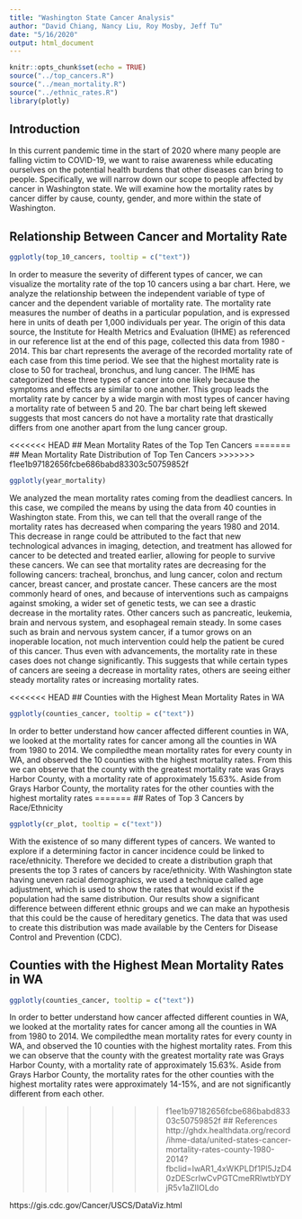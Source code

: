 ```yaml
---
title: "Washington State Cancer Analysis"
author: "David Chiang, Nancy Liu, Roy Mosby, Jeff Tu"
date: "5/16/2020"
output: html_document
---
```


```r
knitr::opts_chunk$set(echo = TRUE)
source("../top_cancers.R")
source("../mean_mortality.R")
source("../ethnic_rates.R")
library(plotly)
```
## Introduction
In this current pandemic time in the start of 2020 where many people are falling
victim to COVID-19, we want to raise awareness while educating ourselves on
the potential health burdens that other diseases can bring to people. Specifically,
we will narrow down our scope to people affected by cancer in Washington state.
We will examine how the mortality rates by cancer differ by cause, county,
gender, and more within the state of Washington.


## Relationship Between Cancer and Mortality Rate 
```r
ggplotly(top_10_cancers, tooltip = c("text"))
```
In order to measure the severity of different types of cancer, we can visualize
the mortality rate of the top 10 cancers using a bar chart. Here, we analyze
the relationship between the independent variable of type of cancer and the
dependent variable of mortality rate. The mortality rate measures the number of
deaths in a particular population, and is expressed here in units of death per
1,000 individuals per year. The origin of this data source, the Institute for
Health Metrics and Evaluation (IHME) as referenced in our reference list
at the end of this page, collected this data from 1980 - 2014. This bar chart
represents the average of the recorded mortality rate of each case from this
time period. We see that the highest mortality rate is close to 50 for 
tracheal, bronchus, and lung cancer. The IHME has categorized these three types
of cancer into one likely because the symptoms and effects are similar to one
another. This group leads the mortality rate by cancer by a wide margin with
most types of cancer having a mortality rate of between 5 and 20. The
bar chart being left skewed suggests that most cancers do not have a mortality
rate that drastically differs from one another apart from the lung cancer group.

<<<<<<< HEAD
## Mean Mortality Rates of the Top Ten Cancers
=======
## Mean Mortality Rate Distribution of Top Ten Cancers
>>>>>>> f1ee1b97182656fcbe686babd83303c50759852f
```r
ggplotly(year_mortality)
```
We analyzed the mean mortality rates coming from the deadliest cancers. In this 
case, we compiled the means by using the data from 40 counties in Washington
state. From this, we can tell that the overall range of the mortality rates has 
decreased when comparing the years 1980 and 2014. This decrease in range could 
be attributed to the fact that new technological advances in imaging, detection,
and treatment has allowed for cancer to be detected and treated earlier, 
allowing for people to survive these cancers. We can see that mortality rates
are decreasing for the following cancers: tracheal, bronchus, and lung cancer,
colon and rectum cancer, breast cancer, and prostate cancer. These cancers are
the most commonly heard of ones, and because of interventions such as campaigns 
against smoking, a wider set of genetic tests, we can see a drastic decrease in 
the mortality rates. Other cancers such as pancreatic, leukemia, brain and 
nervous system, and esophageal remain steady. In some cases such as brain and 
nervous system cancer, if a tumor grows on an inoperable location, not much intervention 
could help the patient be cured of this cancer. Thus even with advancements, the
mortality rate in these cases does not change significantly. This suggests 
that while certain types of cancers are seeing a decrease in mortality rates,
others are seeing either steady mortality rates or increasing mortality rates.

<<<<<<< HEAD
## Counties with the Highest Mean Mortality Rates in WA
```r
ggplotly(counties_cancer, tooltip = c("text"))
```
In order to better understand how cancer affected different counties in WA, we
looked at the mortality rates for cancer among all the counties in WA from 1980 to
2014. We compiledthe mean mortality rates for every county in WA, and observed the 
10 counties with the highest mortality rates. From this we can observe that the 
county with the greatest mortality rate was Grays Harbor County, with a mortality 
rate of approximately 15.63%. Aside from Grays Harbor County, the mortality
rates for the other counties with the highest mortality rates 
=======
## Rates of Top 3 Cancers by Race/Ethnicity 
```r
ggplotly(cr_plot, tooltip = c("text"))
```
With the existence of so many different types of cancers. We wanted to explore
if a determining factor in cancer incidence could be linked to race/ethnicity.
Therefore we decided to create a distribution graph that presents the top 3 rates
of cancers by race/ethnicity. With Washington state having uneven racial
demographics, we used a technique called age adjustment, which is used to show
the rates that would exist if the population had the same distribution. Our
results show a significant difference between different ethnic groups and we can
make an hypothesis that this could be the cause of hereditary genetics. The data
that was used to create this distribution was made available by the Centers for
Disease Control and Prevention (CDC).


## Counties with the Highest Mean Mortality Rates in WA
```r
ggplotly(counties_cancer, tooltip = c("text"))
```
In order to better understand how cancer affected different counties in WA, we
looked at the mortality rates for cancer among all the counties in WA from 1980 to
2014. We compiledthe mean mortality rates for every county in WA, and observed the 
10 counties with the highest mortality rates. From this we can observe that the 
county with the greatest mortality rate was Grays Harbor County, with a mortality 
rate of approximately 15.63%. Aside from Grays Harbor County, the mortality
rates for the other counties with the highest mortality rates were approximately
14-15%, and are not significantly different from each other. 

>>>>>>> f1ee1b97182656fcbe686babd83303c50759852f
## References
http://ghdx.healthdata.org/record/ihme-data/united-states-cancer-mortality-rates-county-1980-2014?fbclid=IwAR1_4xWKPLDf1Pl5JzD40zDEScrIwCvPGTCmeRRlwtbYDYjR5v1aZIIOLdo

https://gis.cdc.gov/Cancer/USCS/DataViz.html